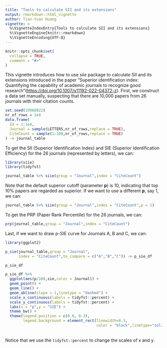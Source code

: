 ---
title: "Tools to calculate SII and its extensions"
output: rmarkdown::html_vignette
author: Tian-Yuan Huang
vignette: >
  %\VignetteIndexEntry{Tools to calculate SII and its extensions}
  %\VignetteEngine{knitr::rmarkdown}
  %\VignetteEncoding{UTF-8}
---

```{r, include = FALSE}
knitr::opts_chunk$set(
  collapse = TRUE,
  comment = "#>"
)
```

This vignette introduces how to use *siie* package to calculate SII and its extensions introduced in the paper "Superior identification index: Quantifying the capability of academic journals to recognize good research"(<https://doi.org/10.1007/s11192-022-04372-z>). First, we construct a data set manually, suspecting that there are 10,000 papers from 26 journals with their citation counts.

```{r}
set.seed(19960822)
nr_of_rows = 1e4
data.frame(
  Id = 1:1e4,
  Journal = sample(LETTERS,nr_of_rows,replace = TRUE),
  CiteCount = sample(1:100,nr_of_rows,replace = TRUE)
) -> journal_table
```

To get the SII (Superior Identification Index) and SIE (Superior Identification Efficiency) for the 26 journals (represented by letters), we can:

```{r}
library(siie)
library(tidyfst)

journal_table %>% siie(group = "Journal",index = "CiteCount")
```

Note that the default superior cutoff (parameter **p**) is 10, indicating that top 10% papers are regarded as superior. If we want to use a different **p**, say 1, we can:

```{r,eval=FALSE}
journal_table %>% siie(group = "Journal",index = "CiteCount",p = 1)
```


To get the PRP (Paper Rank Percentile) for the 26 journals, we can:

```{r}
prp(journal_table,group = "Journal",index = "CiteCount")
```

Last, if we want to draw p-SIE curve for Journals A, B and C, we can:

```{r,out.width="70%",fig.align = "center",fig.height = 6, fig.width = 6}
library(ggplot2)

p_sie(journal_table,group = "Journal",
      index = "CiteCount",to_compare = c("A","B","C")) -> p_sie_df

p_sie_df

p_sie_df %>%
  ggplot(aes(p/100,sie,color = Journal)) +
  geom_point() +
  geom_line() +
  geom_abline(slope = 1,linetype = "dashed") +
  scale_x_continuous(labels = tidyfst::percent) +
  scale_y_continuous(labels = tidyfst::percent) +
  labs(x = "p",y = "SIE") +
  theme_bw() +
  theme(legend.position = c(0.8, 0.3),
        legend.background = element_rect(linewidth=0.5,
                                         color = "black",linetype="solid"))
```

<br> Notice that we use the `tidyfst::percent` to change the scales of x and y.
